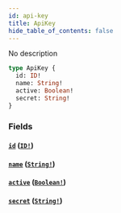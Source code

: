 ```yaml
---
id: api-key
title: ApiKey
hide_table_of_contents: false
---
```



No description

```graphql
type ApiKey {
  id: ID!
  name: String!
  active: Boolean!
  secret: String!
}
```


### Fields

#### [`id`](#) ([`ID!`](/swapi/scalars/id))




#### [`name`](#) ([`String!`](/swapi/scalars/string))




#### [`active`](#) ([`Boolean!`](/swapi/scalars/boolean))




#### [`secret`](#) ([`String!`](/swapi/scalars/string))






